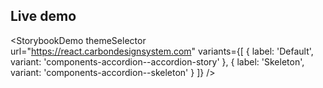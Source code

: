 ## Live demo

<StorybookDemo
  themeSelector
  url="https://react.carbondesignsystem.com"
  variants={[
    {
      label: 'Default',
      variant: 'components-accordion--accordion-story'
    },
    {
      label: 'Skeleton',
      variant: 'components-accordion--skeleton'
    }
  ]}
/>
